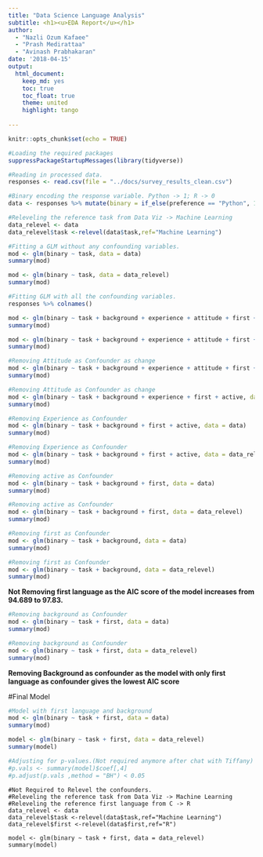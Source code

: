 ```yaml
---
title: "Data Science Language Analysis"
subtitle: <h1><u>EDA Report</u></h1>
author: 
  - "Nazli Ozum Kafaee"
  - "Prash Medirattaa"
  - "Avinash Prabhakaran"
date: '2018-04-15'
output:
  html_document:
    keep_md: yes
    toc: true
    toc_float: true
    theme: united
    highlight: tango
    
---
```


```r
knitr::opts_chunk$set(echo = TRUE)
```



```r
#Loading the required packages
suppressPackageStartupMessages(library(tidyverse))
```

```r
#Reading in processed data. 
responses <- read.csv(file = "../docs/survey_results_clean.csv")
```


```r
#Binary encoding the response variable. Python -> 1; R -> 0 
data <- responses %>% mutate(binary = if_else(preference == "Python", 1, 0))

#Releveling the reference task from Data Viz -> Machine Learning
data_relevel <- data
data_relevel$task <-relevel(data$task,ref="Machine Learning")

#Fitting a GLM without any confounding variables.
mod <- glm(binary ~ task, data = data)
summary(mod)
```

```r
mod <- glm(binary ~ task, data = data_relevel)
summary(mod)
```


```r
#Fitting GLM with all the confounding variables.
responses %>% colnames()

mod <- glm(binary ~ task + background + experience + attitude + first + active, data = data)
summary(mod)
```



```r
mod <- glm(binary ~ task + background + experience + attitude + first + active, data = data_relevel)
summary(mod)
```


```r
#Removing Attitude as Confounder as change
mod <- glm(binary ~ task + background + experience + attitude + first + active, data = data)
summary(mod)
```


```r
#Removing Attitude as Confounder as change
mod <- glm(binary ~ task + background + experience + first + active, data = data_relevel)
summary(mod)
```
```r
#Removing Experience as Confounder
mod <- glm(binary ~ task + background + first + active, data = data)
summary(mod)
```



```r
#Removing Experience as Confounder
mod <- glm(binary ~ task + background + first + active, data = data_relevel)
summary(mod)
```





```r
#Removing active as Confounder
mod <- glm(binary ~ task + background + first, data = data)
summary(mod)
```



```r
#Removing active as Confounder
mod <- glm(binary ~ task + background + first, data = data_relevel)
summary(mod)
```



```r
#Removing first as Confounder
mod <- glm(binary ~ task + background, data = data)
summary(mod)
```



```r
#Removing first as Confounder
mod <- glm(binary ~ task + background, data = data_relevel)
summary(mod)
```


**Not Removing first language as the AIC score of the model increases from 94.689 to 97.83.**

```r
#Removing background as Confounder
mod <- glm(binary ~ task + first, data = data)
summary(mod)
```



```r
#Removing background as Confounder
mod <- glm(binary ~ task + first, data = data_relevel)
summary(mod)
```

**Removing Background as confounder as the model with only first language as confounder gives the lowest AIC score**


#Final Model

```r
#Model with first language and background
mod <- glm(binary ~ task + first, data = data)
summary(mod)
```

```r
model <- glm(binary ~ task + first, data = data_relevel)
summary(model)

#Adjusting for p-values.(Not required anymore after chat with Tiffany)
#p.vals <- summary(model)$coef[,4]
#p.adjust(p.vals ,method = "BH") < 0.05
```

```
#Not Required to Relevel the confounders.
#Releveling the reference task from Data Viz -> Machine Learning
#Releveling the reference first language from C -> R
data_relevel <- data
data_relevel$task <-relevel(data$task,ref="Machine Learning")
data_relevel$first <-relevel(data$first,ref="R")

model <- glm(binary ~ task + first, data = data_relevel)
summary(model)
```
